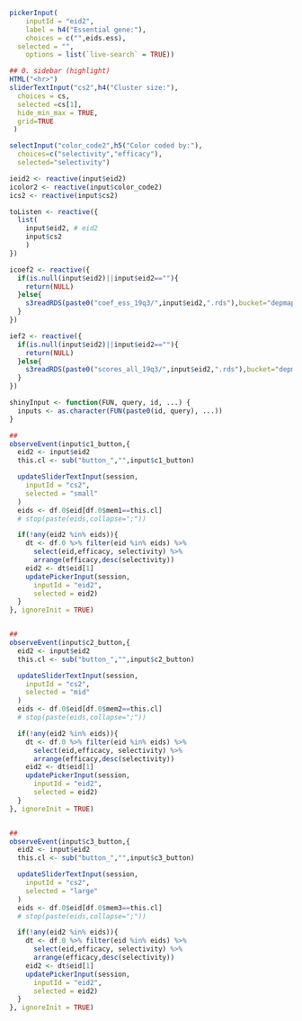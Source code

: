 ```r


pickerInput(
	inputId = "eid2",
	label = h4("Essential gene:"),
	choices = c("",eids.ess),
  selected = "",
	options = list(`live-search` = TRUE))

## 0. sidebar (highlight)
HTML("<hr>")
sliderTextInput("cs2",h4("Cluster size:"),
  choices = cs,
  selected =cs[1],
  hide_min_max = TRUE,
  grid=TRUE
 )

selectInput("color_code2",h5("Color coded by:"),
  choices=c("selectivity","efficacy"),
  selected="selectivity")
```

```r
ieid2 <- reactive(input$eid2)
icolor2 <- reactive(input$color_code2)
ics2 <- reactive(input$cs2)

toListen <- reactive({
  list(
    input$eid2, # eid2
    input$cs2
    )
})

icoef2 <- reactive({
  if(is.null(input$eid2)||input$eid2==""){
    return(NULL)
  }else{
    s3readRDS(paste0("coef_ess_19q3/",input$eid2,".rds"),bucket="depmap")
  }
})

ief2 <- reactive({
  if(is.null(input$eid2)||input$eid2==""){
    return(NULL)
  }else{
    s3readRDS(paste0("scores_all_19q3/",input$eid2,".rds"),bucket="depmap")
  }
})

shinyInput <- function(FUN, query, id, ...) {
  inputs <- as.character(FUN(paste0(id, query), ...))
}

##
observeEvent(input$c1_button,{
  eid2 <- input$eid2
  this.cl <- sub("button_","",input$c1_button)

  updateSliderTextInput(session,
    inputId = "cs2",
    selected = "small"
  )
  eids <- df.0$eid[df.0$mem1==this.cl]
  # stop(paste(eids,collapse=";"))

  if(!any(eid2 %in% eids)){
    dt <- df.0 %>% filter(eid %in% eids) %>%
      select(eid,efficacy, selectivity) %>%
      arrange(efficacy,desc(selectivity))
    eid2 <- dt$eid[1]
    updatePickerInput(session,
      inputId = "eid2",
      selected = eid2)
  }
}, ignoreInit = TRUE)


##
observeEvent(input$c2_button,{
  eid2 <- input$eid2
  this.cl <- sub("button_","",input$c2_button)

  updateSliderTextInput(session,
    inputId = "cs2",
    selected = "mid"
  )
  eids <- df.0$eid[df.0$mem2==this.cl]
  # stop(paste(eids,collapse=";"))

  if(!any(eid2 %in% eids)){
    dt <- df.0 %>% filter(eid %in% eids) %>%
      select(eid,efficacy, selectivity) %>%
      arrange(efficacy,desc(selectivity))
    eid2 <- dt$eid[1]
    updatePickerInput(session,
      inputId = "eid2",
      selected = eid2)
  }
}, ignoreInit = TRUE)


##
observeEvent(input$c3_button,{
  eid2 <- input$eid2
  this.cl <- sub("button_","",input$c3_button)

  updateSliderTextInput(session,
    inputId = "cs2",
    selected = "large"
  )
  eids <- df.0$eid[df.0$mem3==this.cl]
  # stop(paste(eids,collapse=";"))

  if(!any(eid2 %in% eids)){
    dt <- df.0 %>% filter(eid %in% eids) %>%
      select(eid,efficacy, selectivity) %>%
      arrange(efficacy,desc(selectivity))
    eid2 <- dt$eid[1]
    updatePickerInput(session,
      inputId = "eid2",
      selected = eid2)
  }
}, ignoreInit = TRUE)
```
